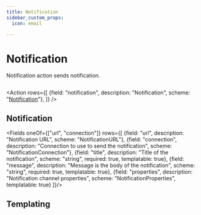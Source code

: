 ```yaml
---
title: Notification
sidebar_custom_props:
  icon: email

---
```


# <Icon name="bell-dark"/> Notification

Notification action sends notification.

```yaml title="notify-deployment-restarts.yaml" file=<rootDir>/modules/mission-control/fixtures/playbooks/notification-playbook.yaml
```

<Action rows={[
    {field: "notification", description: "Notification", scheme: "[Notification](#notification)"},
]} />

## Notification

<Fields oneOf={["url", "connection"]} rows={[
    {field: "url", description: "Notification URL", scheme: "NotificationURL"},
    {field: "connection", description: "Connection to use to send the notification", scheme: "NotificationConnection"},
    {field: "title", description: "Title of the notification", scheme: "string", required: true, templatable: true},
    {field: "message", description: "Message is the body of the notification", scheme: "string", required: true, templatable: true},
    {field: "properties", description: "Notification channel properties", scheme: "NotificationProperties", templatable: true}
]}/>


## Templating

<Templating/>

